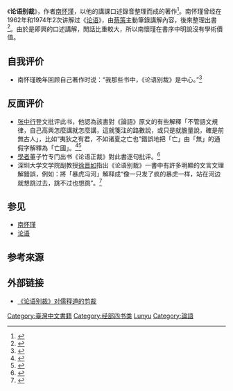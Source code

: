 《'''论语别裁'''》，作者[[南怀瑾|南怀瑾]]，以他的講課口述錄音整理而成的著作<ref>{{Cite book|title=我读南怀瑾|last=练性乾著|first=|publisher=上海：复旦大学出版社|year=2016.04|isbn=7-309-11965-7|location=|pages=194}}</ref>。南怀瑾曾经在1962年和1974年2次讲解过《[[论语|论语]]》，由[[蔡策|蔡策]]主動筆錄講解內容，後來整理出書<ref>{{Cite book|title=中国文化泛言|last=南怀瑾著述|first=|publisher=上海：复旦大学出版社|year=2016.03|isbn=7-309-11614-3|location=|pages=12}}</ref>。由於是即興的口述講解，閒話比重較大，所以南懷瑾在書序中明說沒有學術價值。

== 自我评价 ==
*南怀瑾晚年回顾自己著作时说：“我那些书中，《论语别裁》是中心。”<ref>{{Cite book|title=刘法慈心解中庸|last=刘法慈著|first=|publisher=郑州：河南文艺出版社|year=2013.08|isbn=978-7-80765-871-9|location=|pages=151}}</ref>

== 反面评价 ==
* [[张中行|张中行]]登文批评此书，他認為該書對《論語》原文的有些解釋「不管語文規律，自己高興怎麼講就怎麼講，這就箋注的路數說，或只是就膽量說，確是前無古人」，比如“夷狄之有君，不如诸夏之亡也”錯誤地把「亡」由「無」的通假字解釋為「亡國」。<ref>{{Cite book|title=为孔子平反南怀瑾的千古一裁|last=薛健著|first=|publisher=北京：东方出版社|year=2016.07|isbn=978-7-5060-8999-9|location=|pages=92}}</ref><ref>{{Cite web|title=张中行：让人哭笑不得的南怀瑾|url=https://view.news.qq.com/a/20121002/000031.htm|access-date=2022-06-07|author=张中行|date=2007-05-12|work=腾讯评论|publisher=南方网}}</ref>
* [[學者|學者]]董子竹专门出书《论语正裁》對此書逐句批评。<ref>{{Cite book|title=《論語正裁：與南懷瑾商榷》|last=董子竹|publisher=長江文藝|year=2012|isbn=9787535422064}}</ref>
* 深圳大学文学院副教授[[徐晋如|徐晋如]]指出《论语别裁》一書中有許多明顯的文言文理解錯誤，例如：將「暴虎冯河」解释成“像一只发了疯的暴虎一样，站在河边就想跳过去，跳不过也想跳”。<ref>{{Cite web|title=徐晋如：南怀瑾的错谬“罄竹难书”_文化_腾讯网|url=https://cul.qq.com/a/20150715/038336.htm|access-date=2021-10-04|work=cul.qq.com}}</ref>

== 参见 ==
*[[南怀瑾|南怀瑾]]
*[[论语|论语]]

==参考來源==
{{reflist}}
==外部链接==
*[http://www.cqvip.com/qk/81270x/199603/1003367758.html 《论语别裁》对儒释道的剪裁]{{Wayback|url=http://www.cqvip.com/qk/81270x/199603/1003367758.html |date=20180213135242 }}
{{pub-stub}}
{{論語}}
[[Category:臺灣中文書籍|Category:臺灣中文書籍]]
[[Category:经部四书类|Category:经部四书类]]
[[Category:儒学著作|Lunyu]]
[[Category:論語|Category:論語]]